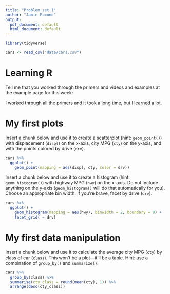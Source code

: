 ```yaml
---
title: "Problem set 1"
author: "Jamie Esmond"
output:
  pdf_document: default
  html_document: default
---
```



```r
library(tidyverse)

cars <- read_csv("data/cars.csv")
```



# Learning R

Tell me that you worked through the primers and videos and examples at the example page for this week:

I worked through all the primers and it took a long time, but I learned a lot.


# My first plots

Insert a chunk below and use it to create a scatterplot (hint: `geom_point()`) with displacement (`displ`) on the x-axis, city MPG (`cty`) on the y-axis, and with the points colored by drive (`drv`).

```r
cars %>%
  ggplot() +
    geom_point(mapping = aes(displ, cty, color = drv))
```

Insert a chunk below and use it to create a histogram (hint: `geom_histogram()`) with highway MPG (`hwy`) on the x-axis. Do not include anything on the y-axis (`geom_histogram()` will do that automatically for you). Choose an appropriate bin width. If you're brave, facet by drive (`drv`).

```r
cars %>%
  ggplot() +
    geom_histogram(mapping = aes(hwy), binwidth = 2, boundary = 0) +
    facet_grid( ~ drv)
```

\newpage

# My first data manipulation

Insert a chunk below and use it to calculate the average city MPG (`cty`) by class of car (`class`). This won't be a plot---it'll be a table. Hint: use a combination of `group_by()` and `summarize()`.

```r
cars %>%
  group_by(class) %>%
  summarise(cty_class = round(mean(cty), 1)) %>%
  arrange(desc(cty_class))
  
```
